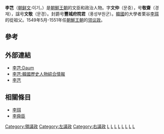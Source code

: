 {{Infobox Korean name
|hangul=이기
|hanja=李芑
|rr=Yi Gi
|mr=Lee Ki
|hangulja=문중
|hanjja=文仲
|rrja=Moonjoong
|mrja=Munjung
|hangulho=경재
|hanjho=敬齋
|rrho=Gyungjae
|mrho=Kyungjae
|tablewidth=265
|color=lavender
}}

'''李芑'''（[[朝鲜文|朝鲜文]]:이기，{{bd|1476年|10月26日|1552年|4月28日|}}）是[[朝鮮王朝|朝鮮王朝]]的文臣和政治人物。字'''文仲'''（문중），号'''敬齋'''（경재），諡号'''文敬'''（문경）。封爵号'''豐城府院君'''（풍성부원군）。[[韓國|韓國]]的大學者栗谷[[李珥|李珥]]的從祖父。1549年5月-1551年任[[朝鮮王朝|朝鮮王朝]]的[[领议政|领议政]]。

==參考==
{{Reflist}}

== 外部連結 ==
* [http://enc.daum.net/dic100/contents.do?query1=b17a2993a 李芑:Daum] {{ko}}
* [http://people.aks.ac.kr/front/tabCon/ppl/pplView.aks?pplId=PPL_6JOa_A1476_1_0009168&isEQ=true&kristalSearchArea=B 李芑:韓國歷史人物綜合情報] {{ko}}
* [https://web.archive.org/web/20160304025002/http://www.deoksoolee.or.kr/sub03/ances/40.asp 李芑] {{ko}}

==相關條目==
* [[李珥|李珥]]
* [[李舜臣|李舜臣]]

{{領議政}}
{{左議政}}
{{右議政}}
[[Category:領議政|Category:領議政]]
[[Category:左議政|Category:左議政]]
[[Category:右議政|Category:右議政]]
[[Category:朝鮮王朝府院君|L]]
[[Category:朝鮮王朝政治人物|L]]
[[Category:朝鮮王朝都元帥|L]]
[[Category:朝鮮半島作家|L]]
[[Category:諡文敬|L]]
[[Category:保翼功臣|L]]
[[Category:京城府出身人物|L]]
[[Category:李姓|L]]